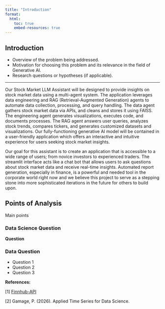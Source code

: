 ```yaml
---
title: "Introduction"
format:
  html:
    toc: true
    embed-resources: true
---
```


## Introduction
- Overview of the problem being addressed.
- Motivation for choosing this problem and its relevance in the field of Generative AI.
- Research questions or hypotheses (if applicable).

---

Our Stock Market LLM Assistant will be designed to provide insights on stock market data using a multi-agent system. The application leverages data engineering and RAG (Retrieval-Augmented Generation) agents to automate data collection, processing, and query handling. The data agent gathers stock market data via APIs, and cleans and stores it using FAISS. The engineering agent generates visualizations, executes code, and documents processes. The RAG agent answers user queries, analyzes stock trends, compares tickers, and generates customized datasets and visualizations. Our fully-functioning generative AI model will be contained in a user-friendly application which offers an interactive and intuitive experience for users seeking stock market insights.

Our goal for this assistant is to create an application that is accessible to a wide range of users; from novice investors to experienced traders. The streamlit interface acts like a chat bot that allows users to ask questions about stock market data and receive real-time insights. Automated report generation, especially in finance, is a powerful and needed tool in the corporate world right now and we believe this project to serve as a stepping stone into more sophisticated iterations in the future for others to build upon.

## Points of Analysis
Main points

### Data Science Question
**Question**

### Data Question
- Question 1
- Question 2
- Question 3


**References:**

[1] [Finnhub-API](https://github.com/finnhubio/Finnhub-API)

[2] Gamage, P. (2026). Applied Time Series for Data Science.
